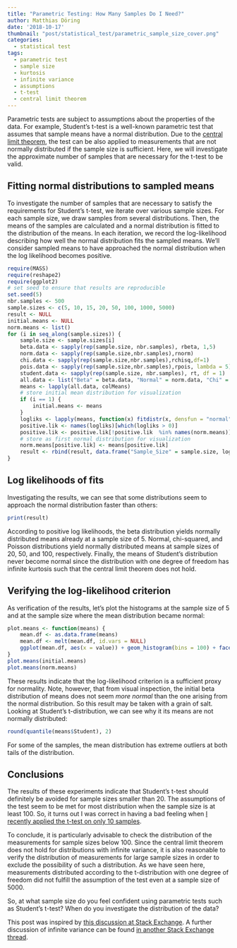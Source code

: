 ```yaml
---
title: "Parametric Testing: How Many Samples Do I Need?"
author: Matthias Döring
date: '2018-10-17'
thumbnail: "post/statistical_test/parametric_sample_size_cover.png"
categories:
  - statistical test
tags:
  - parametric test
  - sample size
  - kurtosis
  - infinite variance
  - assumptions
  - t-test
  - central limit theorem
---
```

Parametric tests are subject to assumptions about the properties of the data. For example, Student's t-test is a well-known parametric test that assumes that sample means have a normal distribution. Due to the [central limit theorem](https://en.wikipedia.org/wiki/Central_limit_theorem), the test can be also applied to measurements that are not normally distributed if the sample size is sufficient. Here, we will investigate the approximate number of samples that are necessary for the t-test to be valid.

<!--more-->

## Fitting normal distributions to sampled means

To investigate the number of samples that are necessary to satisfy the requirements for Student's t-test, we iterate over various sample sizes. For each sample size, we draw samples from several distributions. Then, the means of the samples are calculated and a normal distribution is fitted to the distribution of the means. In each iteration, we record the log-likelihood describing how well the normal distribution fits the sampled means. We'll consider sampled means to have approached the normal distribution when the log likelihood becomes positive. 

```r
require(MASS)
require(reshape2)
require(ggplot2)
# set seed to ensure that results are reproducible
set.seed(5)
nbr.samples <- 500
sample.sizes <- c(5, 10, 15, 20, 50, 100, 1000, 5000)
result <- NULL
initial.means <- NULL
norm.means <- list()
for (i in seq_along(sample.sizes)) {
    sample.size <- sample.sizes[i]
    beta.data <- sapply(rep(sample.size, nbr.samples), rbeta, 1,5)
    norm.data <- sapply(rep(sample.size,nbr.samples),rnorm)
    chi.data <- sapply(rep(sample.size,nbr.samples),rchisq,df=1)
    pois.data <- sapply(rep(sample.size,nbr.samples),rpois, lambda = 5)
    student.data <- sapply(rep(sample.size, nbr.samples), rt, df = 1)
    all.data <- list("Beta" = beta.data, "Normal" = norm.data, "Chi" = chi.data, "Poisson" = pois.data, "Student" = student.data)
    means <- lapply(all.data, colMeans)
    # store initial mean distribution for visualization
    if (i == 1) {
        initial.means <- means
    }
    logliks <- lapply(means, function(x) fitdistr(x, densfun = "normal")$loglik)
    positive.lik <- names(logliks)[which(logliks > 0)]
    positive.lik <- positive.lik[!positive.lik  %in% names(norm.means)]
    # store as first normal distribution for visualization
    norm.means[positive.lik] <- means[positive.lik]
    result <- rbind(result, data.frame("Sample_Size" = sample.size, logliks))
}
```

## Log likelihoods of fits

Investigating the results, we can see that some distributions seem to approach the normal distribution faster than others:

```r
print(result)
```

According to positive log likelihoods, the beta distribution yields normally distributed means already at a sample size of 5. Normal, chi-squared, and Poisson distributions yield normally distributed means at sample sizes of 20, 50, and 100, respectively. Finally, the means of Student's distribution never become normal since the distribution with one degree of freedom has infinite kurtosis such that the central limit theorem does not hold.

## Verifying the log-likelihood criterion

As verification of the results, let's plot the histograms at the sample size of 5 and at the sample size where the mean distribution became normal:

```r
plot.means <- function(means) {
    mean.df <- as.data.frame(means)
    mean.df <- melt(mean.df, id.vars = NULL)
    ggplot(mean.df, aes(x = value)) + geom_histogram(bins = 100) + facet_wrap(.~variable, scales = "free_x")
}
plot.means(initial.means)
plot.means(norm.means)
```

These results indicate that the log-likelihood criterion is a sufficient proxy for normality. Note, however, that from visual inspection, the initial beta distribution of means does not seem *more normal* than the one arising from the normal distribution. So this result may be taken with a grain of salt. Looking at Student's t-distribution, we can see why it its means are not normally distributed:

```r
round(quantile(means$Student), 2)
```

For some of the samples, the mean distribution has extreme outliers at both tails of the distribution.

## Conclusions

The results of these experiments indicate that Student's t-test should definitely be avoided for sample sizes smaller than 20. The assumptions of the test seem to be met for most distribution when the sample size is at least 100. So, it turns out I was correct in having a bad feeling when [I recently applied the t-test on only 10 samples](http://127.0.0.1:4321/post/statistical_test/signed_wilcox_rank_test/). 

To conclude, it is particularly advisable to check the distribution of the measurements for sample sizes below 100. Since the central limit theorem does not hold for distributions with infinite variance, it is also reasonable to verify the distribution of measurements for large sample sizes in order to exclude the possibility of such a distribution. As we have seen here, measurements distributed according to the t-distribution with one degree of freedom did not fulfill the assumption of the test even at a sample size of 5000.

So, at what sample size do you feel confident using parametric tests such as Student's t-test? When do you investigate the distribution of the data?

This post was inspired by [this discussion at Stack Exchange](https://stats.stackexchange.com/questions/9573/t-test-for-non-normal-when-n50). A further discussion of infinite variance can be found [in another Stack Exchange thread](https://stats.stackexchange.com/questions/94402/what-is-the-difference-between-finite-and-infinite-variance).
